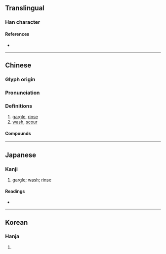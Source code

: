 {{also|潄}}
{{character info/new}}
==Translingual==

===Han character===
{{Han char|rn=85|rad=水|as=11|sn=14|four=37182|canj=EDLO,XEDLO|ids=⿰氵欶}}

====References====
* {{Han ref|kx=0647.070|dkj=18171|dj=1057.050|hdz=31719.010|uh=6F31|ud=28465|bh=BAA4|bd=47780}}

----

==Chinese==
{{zh-forms}}

===Glyph origin===
{{Han etym}}

===Pronunciation===
{{zh-pron
|m=shù
|c=sau3,sou3
|h=pfs=
|md=
|mn=qz:sò͘/tw:sóa/tw:sek
|w=
|mc=y
|oc=y
|cat=v
}}

===Definitions===
{{zh-hanzi}}

# [[gargle]], [[rinse]]
# [[wash]], [[scour]]

====Compounds====
{{zh-der|漱口|洗漱|漱洗|漱流|枕石漱流|枕巖漱流|漱石|漱口水|漱口杯|漱玉泉|漱玉}}

----

==Japanese==

===Kanji===
{{ja-kanji|grade=|rs=水11}}

# [[gargle]]; [[wash]]; [[rinse]]

====Readings====
* {{ja-readings|on=[[そう]] (sō), [[しゅう]] (shū)|kun=[[すすぐ]] (susugu), [[うがい]] (ugai)}}

----

==Korean==

===Hanja===
{{ko-hanja|hangeul=수|eumhun=|rv=su|mr=su|y=swu}}

# {{defn|lang=ko|sort=水11}}